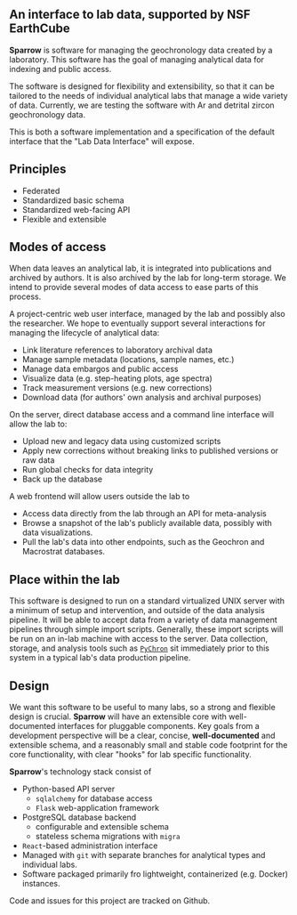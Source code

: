 ## An interface to lab data, supported by NSF EarthCube

**Sparrow** is software for managing the geochronology data
created by a laboratory. This software has the goal of managing
analytical data for indexing and public access.

The software is designed for flexibility and extensibility, so that it can
be tailored to the needs of individual analytical labs that manage a wide
variety of data. Currently, we are testing the software with Ar and detrital
zircon geochronology data.

This is both a software implementation and a specification of the default
interface that the "Lab Data Interface" will expose.

## Principles

- Federated
- Standardized basic schema
- Standardized web-facing API
- Flexible and extensible

## Modes of access

When data leaves an analytical lab, it is integrated into publications
and archived by authors. It is also archived by the lab for long-term storage.
We intend to provide several modes of data access to ease parts of this
process.

A project-centric web user interface, managed by the
lab and possibly also the researcher. We hope to eventually
support several interactions for managing the lifecycle
of analytical data:

- Link literature references to laboratory archival data
- Manage sample metadata (locations, sample names, etc.)
- Manage data embargos and public access
- Visualize data (e.g. step-heating plots, age spectra)
- Track measurement versions (e.g. new corrections)
- Download data (for authors' own analysis and archival purposes)

On the server, direct database access and a
command line interface will allow the lab to:

- Upload new and legacy data using customized scripts
- Apply new corrections without breaking
  links to published versions or raw data
- Run global checks for data integrity
- Back up the database

A web frontend will allow users outside the lab to

- Access data directly from the lab through an API for meta-analysis
- Browse a snapshot of the lab's publicly available data, possibly
  with data visualizations.
- Pull the lab's data into other endpoints, such as the Geochron
  and Macrostrat databases.

## Place within the lab

This software is designed to run on a standard virtualized
UNIX server with a minimum of setup and intervention, and outside
of the data analysis pipeline.
It will be able to accept data from a variety of data
management pipelines through simple import scripts. Generally,
these import scripts will be run on an in-lab machine with access
to the server. Data collection, storage, and analysis tools
such as [`PyChron`](https://github.com/NMGRL/PyChron)
sit immediately prior to this system in a typical lab's data production pipeline.

## Design

We want this software to be useful to many labs, so a
strong and flexible design is crucial. **Sparrow** will have an
extensible core with well-documented interfaces for pluggable
components. Key goals from a development perspective will
be a clear, concise, **well-documented** and extensible schema,
and a reasonably small and stable code footprint for the
core functionality, with clear "hooks" for lab specific
functionality.

**Sparrow**'s technology stack consist of

- Python-based API server
  - `sqlalchemy` for database access
  - `Flask` web-application framework
- PostgreSQL database backend
  - configurable and extensible schema
  - stateless schema migrations with `migra`
- `React`-based administration interface
- Managed with `git` with separate branches for analytical
  types and individual labs.
- Software packaged primarily fro lightweight, containerized
  (e.g. Docker) instances.

Code and issues for this project are tracked on Github.
